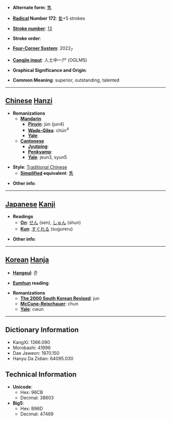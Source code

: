 * '''Alternate form''': [[隽]]

* '''[[Wiktionary:Chinese radical index| Radical]] Number 172''': [[Wiktionary:Chinese radical index 隹|隹]]+5 strokes

* '''[[Wiktionary:Chinese total strokes index|Stroke number]]''': [[Wiktionary:Chinese total strokes index 13|13]]

* '''Stroke order''': 

* '''[[Wiktionary:Chinese four corner index|Four-Corner System]]''': 2022<sub>7</sub>

* '''[[Wiktionary:Chinese Cangjie index|Cangjie input]]''': 人土中一尸 (OGLMS)

* '''Graphical Significance and Origin''': 

* '''Common Meaning''': superior, outstanding, talented

----

== [[Chinese]] [[Hanzi]] ==

* '''Romanizations'''
** '''[[Mandarin]]'''
*** '''[[Pinyin]]''': jùn (jun4)
*** '''[[Wade-Giles]]''': chün<sup>4</sup>
*** '''[[Yale]]''': 
** '''[[Cantonese]]'''
*** '''[[Jyutping]]''':
*** '''[[Penkyamp]]''': 
*** '''[[Yale]]''': jeun3, syun5

* '''Style''': [[Traditional Chinese]] 
** '''[[Simplified Chinese|Simplified]] equivalent''': [[隽]]

* '''Other info''': 

----

== [[Japanese]] [[Kanji]] ==

* '''Readings'''
** '''[[On]]''': [[せん]] (sen), [[しゅん]] (shun)
** '''[[Kun]]''': [[すぐれる]] (sugureru)

* '''Other info''':  

----

== [[Korean]] [[Hanja]] ==

* '''[[Hangeul]]''': 준

* '''[[Eumhun]] reading''': 

* '''Romanizations'''
** '''[[The 2000 South Korean Revised Romanization|The 2000 South Korean Revised]]''': jun
** '''[[McCune-Reischauer]]''': chun
** '''[[Yale]]''': cwun

----

== Dictionary Information ==

* KangXi: 1366.090
* Morobashi: 41996
* Dae Jaweon: 1870.150
* Hanyu Da Zidian: 64095.030

== Technical Information ==

* '''Unicode''':
** Hex: 96CB
** Decimal: 38603
* '''Big5''':
** Hex: B96D
** Decimal: 47469